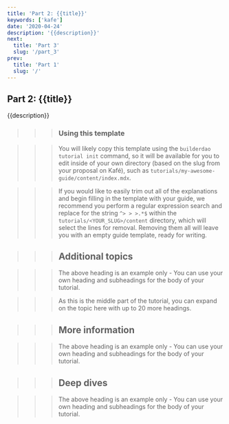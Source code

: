 ```yaml
---
title: 'Part 2: {{title}}'
keywords: ['kafe']
date: '2020-04-24'
description: '{{description}}'
next:
  title: 'Part 3'
  slug: '/part_3'
prev:
  title: 'Part 1'
  slug: '/'
---
```


## Part 2: {{title}}

{{description}}

> > > ### Using this template

> > > You will likely copy this template using the `builderdao tutorial init` command, so it will be available for you to edit
> > > inside of your own directory (based on the slug from your proposal on Kafé), such as `tutorials/my-awesome-guide/content/index.mdx`.

> > > If you would like to easily trim out all of the explanations and begin filling in the template with your guide,
> > > we recommend you perform a regular expression search and replace for the string `^> > >.*$` within the `tutorials/<YOUR_SLUG>/content` directory,
> > > which will select the lines for removal. Removing them all will leave you with an empty guide template, ready for writing.

> > > ## Additional topics

> > > The above heading is an example only - You can use your own heading and subheadings for the body of your tutorial.

> > > As this is the middle part of the tutorial, you can expand on the topic here with up to 20 more headings.

> > > ## More information

> > > The above heading is an example only - You can use your own heading and subheadings for the body of your tutorial.

> > > ## Deep dives

> > > The above heading is an example only - You can use your own heading and subheadings for the body of your tutorial.

